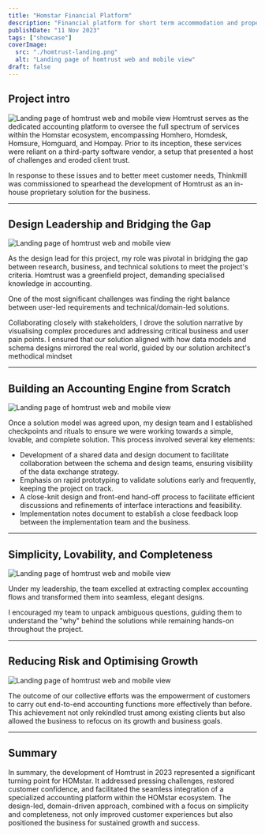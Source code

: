 ```yaml
---
title: "Homstar Financial Platform"
description: "Financial platform for short term accommodation and property managers"
publishDate: "11 Nov 2023"
tags: ["showcase"]
coverImage:
  src: "./homtrust-landing.png"
  alt: "Landing page of homtrust web and mobile view"
draft: false
---
```


## Project intro

![Landing page of homtrust web and mobile view](./homtrust-landing.png)
Homtrust serves as the dedicated accounting platform to oversee the full spectrum of services within the Homstar ecosystem, encompassing Homhero, Homdesk, Homsure, Homguard, and Hompay. Prior to its inception, these services were reliant on a third-party software vendor, a setup that presented a host of challenges and eroded client trust.

In response to these issues and to better meet customer needs, Thinkmill was commissioned to spearhead the development of Homtrust as an in-house proprietary solution for the business.

---

## Design Leadership and Bridging the Gap

![Landing page of homtrust web and mobile view](./homtrust-collaborate.png)

As the design lead for this project, my role was pivotal in bridging the gap between research, business, and technical solutions to meet the project's criteria. Homtrust was a greenfield project, demanding specialised knowledge in accounting.

One of the most significant challenges was finding the right balance between user-led requirements and technical/domain-led solutions.

Collaborating closely with stakeholders, I drove the solution narrative by visualising complex procedures and addressing critical business and user pain points. I ensured that our solution aligned with how data models and schema designs mirrored the real world, guided by our solution architect's methodical mindset

---

## Building an Accounting Engine from Scratch

![Landing page of homtrust web and mobile view](./homtrust-greenfield.png)

Once a solution model was agreed upon, my design team and I established checkpoints and rituals to ensure we were working towards a simple, lovable, and complete solution. This process involved several key elements:

- Development of a shared data and design document to facilitate collaboration between the schema and design teams, ensuring visibility of the data exchange strategy.
- Emphasis on rapid prototyping to validate solutions early and frequently, keeping the project on track.
- A close-knit design and front-end hand-off process to facilitate efficient discussions and refinements of interface interactions and feasibility.
- Implementation notes document to establish a close feedback loop between the implementation team and the business.

---

## Simplicity, Lovability, and Completeness

![Landing page of homtrust web and mobile view](./homtrust-slc.png)

Under my leadership, the team excelled at extracting complex accounting flows and transformed them into seamless, elegant designs.

I encouraged my team to unpack ambiguous questions, guiding them to understand the "why" behind the solutions while remaining hands-on throughout the project.

---

## Reducing Risk and Optimising Growth

![Landing page of homtrust web and mobile view](./homtrust-feedback.png)

The outcome of our collective efforts was the empowerment of customers to carry out end-to-end accounting functions more effectively than before. This achievement not only rekindled trust among existing clients but also allowed the business to refocus on its growth and business goals.

---

## Summary

In summary, the development of Homtrust in 2023 represented a significant turning point for HOMstar. It addressed pressing challenges, restored customer confidence, and facilitated the seamless integration of a specialized accounting platform within the HOMstar ecosystem. The design-led, domain-driven approach, combined with a focus on simplicity and completeness, not only improved customer experiences but also positioned the business for sustained growth and success.
